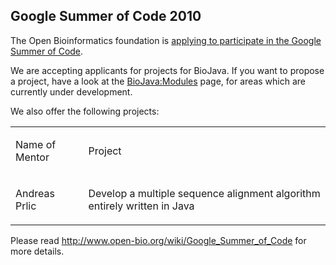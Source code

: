 == Google Summer of Code 2010 ==

The Open Bioinformatics foundation is [http://www.open-bio.org/wiki/Google_Summer_of_Code applying to participate in the Google Summer of Code].

We are accepting applicants for projects for BioJava. If you want to propose a project, have a look at the [[BioJava:Modules]] page, for areas which are currently under development.

We also offer the following projects:

<table >
<tr><td> Name of Mentor </td> <td> Project </td></tr>
<tr><td>Andreas Prlic</td> <td>Develop a multiple sequence alignment algorithm entirely written in Java</td></tr>
</table>

Please read [http://www.open-bio.org/wiki/Google_Summer_of_Code http://www.open-bio.org/wiki/Google_Summer_of_Code] for more details.